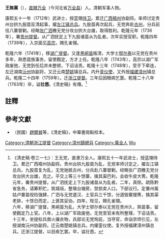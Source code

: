 '''王無黨'''（{{bd|？年||1763年||Wang王}}），[[直隸|直隸]][[万全|万全]]（今河北省[[万全县|万全县]]）人。清朝军事人物。

康熙五十一年（1712年）武进士，授蓝翎[[侍卫|侍卫]]。累迁[[广西|广西]][[梧州|梧州]]协副将。率师讨定贵州台拱九股苗反清起事，擢[[左江镇|左江镇]][[总兵|总兵]]。九股苗再次起兵，无党奔赴[[古州|古州]]，分兵前往八寨督剿。经略[[张广泗|张广泗]]檄无党分攻台拱大台雄，取得胜利。乾隆元年（1736年），署[[贵州|贵州]][[提督|提督]]。从广泗抚定上下九股诸苗从为乱者。次年实授官职。乾隆四年（1739年），入京面见[[清高宗|高宗]]，赐孔雀翎。

乾隆六年（1741年），移[[湖广|湖广]][[提督|提督]]。又逢[[黑峒苗|黑峒苗]]叛清，大学士[[鄂尔泰|鄂尔泰]]以无党在贵州多年，熟悉苗族事务，留使戡定，方才上任。乾隆八年（1743年），高宗以湖广军政废弛，无党到任后并未整顿，下诏诘责。乾隆十三年（1748年），受手下牵连，左迁湖南[[沅州|沅州]]协副将，又迁云南[[楚姚|楚姚]]镇总兵。内升[[銮仪使|銮仪使]]，又外授[[福建|福建]][[漳州|漳州]]镇总兵。乾隆二十四年（1759年）。迁[[浙江|浙江]][[提督|提督]]。三年后因眼病乞罢。乾隆二十八年（1763年）卒，谥'''壮悫'''。《清史稿》有傳。<ref>《清史稿·卷三一七》：王无党，直隶万全人。康熙五十一年武进士，授蓝翎侍卫。累迁广西梧州协副将。贵州台拱九股苗为乱，无党率师讨定之，擢左江镇总兵。九股苗复为乱，无党驰抵古州，分兵赴八寨督剿。经略张广泗檄无党分攻台拱大台雄，克之。平交上等三十馀寨，擒其渠巴利，会收牛皮大箐。乾隆元年，署贵州提督。从广泗抚定上下九股诸苗从为乱者。二年，真除。疏陈黔省急务，请筹积贮，筑城垣，整墩台塘房，禁掠卖人口，下部议行。定番州属姑卢寨苗视险强肆，广泗与无党遣汉、土官兵三千馀，分道毁寨搜箐，擒其渠老排，十馀日而定，上褒其妥协。四年，陛见，赐孔雀翎。<br>六年，移湖广提督。黑峒苗为乱，大学士鄂尔泰以无党在贵州久，熟苗事，留使戡定乃上官。八年，上以湖广军政废弛，无党至官未有所整理，下诏诘责。十三年，坐提标兵救火攘衣物，兵部论无党徇庇，当夺官，命诣京师引见，左授湖南沅州协副将。迁云南楚姚镇总兵。内擢銮仪使。复外授福建漳州镇总兵。迁浙江提督。以目疾乞罢。卒，谥壮悫。</ref>

==註釋==
{{reflist}}

==參考文獻==
*（民國）[[趙爾巽|趙爾巽]]等，《清史稿》，中華書局點校本。


{{康熙五十一年壬辰科武殿試金榜}}
{{DEFAULTSORT:Wang王}}
[[Category:清朝浙江提督|Category:清朝浙江提督]]
[[Category:漳州鎮總兵|Category:漳州鎮總兵]]
[[Category:萬全人|Category:萬全人]]
[[Category:王姓|Wu]]